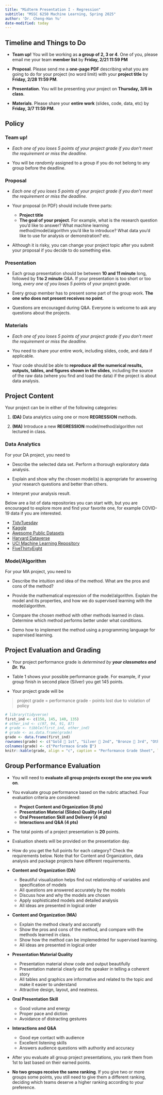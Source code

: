 ```yaml
---
title: "Midterm Presentation I - Regression"
subtitle: "MSSC 6250 Machine Learning, Spring 2025"
author: 'Dr. Cheng-Han Yu'
date-modified: today
---
```



## Timeline and Things to Do

-   **Team up!** You will be working as **a group of 2, 3 or 4**. One of you, please email me your team [**member list**]{.blue} by [**Friday, 2/21 11:59 PM**]{.red}

-   **Proposal**. Please send me a [**one-page PDF**]{.blue} describing what you are going to do for your project (no word limit) with your **project title** by [**Friday, 2/28 11:59 PM**]{.red}.

-   **Presentation**. You will be presenting your project on [**Thursday, 3/6 in class**]{.red}.

-   **Materials**. Please share your [**entire work**]{.blue} (slides, code, data, etc) by [**Friday, 3/7 11:59 PM**]{.red}.


## Policy

### **Team up!**

-   *Each one of you loses 5 points of your project grade if you don't meet the requirement or miss the deadline.*

-   You will be *randomly* assigned to a group if you do not belong to any group before the deadline.


### **Proposal**

-   *Each one of you loses 5 points of your project grade if you don't meet the requirement or miss the deadline.*

-   Your proposal (in PDF) should include three parts:

    -   **Project title**
    -   **The goal of your project**. For example, what is the research question you'd like to answer? What machine learning method/model/algorithm you'd like to introduce? What data you'd like to use for analysis or demonstration? etc.

-   Although it is risky, you can change your project topic after you submit your proposal if you decide to do something else.


### **Presentation**

-   Each group presentation should be between **10 and 11 minute** long, followed by **1 to 2 minute** Q&A. If your presentation is too short or too long, *every one of you loses 5 points* of your project grade.

-   Every group member has to present some part of the group work. **The one who does not present receives no point**.

-   Questions are encouraged during Q&A. Everyone is welcome to ask any questions about the projects.


### **Materials**

-   *Each one of you loses 5 points of your project grade if you don't meet the requirement or miss the deadline.*

-   You need to share your entire work, including slides, code, and data if applicable.

-   Your code should be able to **reproduce all the numerical results, outputs, tables, and figures shown in the slides**, including the source of the raw data (where you find and load the data) if the project is about data analysis.


## Project Content

Your project can be in either of the following categories:

1. **(DA)** Data analytics using one or more **REGRESSION** methods.

2. **(MA)** Introduce a new **REGRESSION** model/method/algorithm not lectured in class.


### Data Analytics

For your DA project, you need to 

- Describe the selected data set. Perform a thorough exploratory data analysis.

- Explain and show why the chosen model(s) is appropriate for answering your research questions and better than others.

- Interpret your analysis result.

Below are a list of data repositories you can start with, but you are encouraged to explore more and find your favorite one, for example COVID-19 data if you are interested.

  -   [TidyTuesday](https://github.com/rfordatascience/tidytuesday)
  -   [Kaggle](https://www.kaggle.com/datasets)
  -   [Awesome Public Datasets](https://github.com/awesomedata/awesome-public-datasets)
  -   [Harvard Dataverse](https://dataverse.harvard.edu/)
  -   [UCI Machine Learning Repository](https://archive.ics.uci.edu/ml/index.php)
  -   [FiveThirtyEight](https://data.fivethirtyeight.com/)
  
  
### Model/Algorithm

For your MA project, you need to 

- Describe the intuition and idea of the method. What are the pros and cons of the method?

- Provide the mathematical expression of the model/algorithm. Explain the model and its properties, and how we do supervised learning with the model/algorithm.

- Compare the chosen method with other methods learned in class. Determine which method performs better under what conditions.

- Demo how to implement the method using a programming language for supervised learning.



## Project Evaluation and Grading {#sec-grading}

-   Your project performance grade is *determined by __your classmates and Dr. Yu__*.

-   Table 1 shows your possible performance grade. For example, if your group finish in second place (Silver) you get 145 points.

-   Your project grade will be 

> project grade = performance grade - points lost due to violation of policy

```r
# library(tidyverse)
first_ind <- c(150, 145, 140, 135)
# other_ind <- c(97, 94, 91, 87)
# grade <- tibble(first_ind, other_ind)
# grade <- as.data.frame(grade)
grade <- data.frame(first_ind)
rownames(grade) <- c("Gold 🥇 1st", "Silver 🥈 2nd", "Bronze 🥉 3rd", "Other teams")
colnames(grade) <- c("Performace Grade 🎖")
knitr::kable(grade, align = "c", caption = "Performance Grade Sheet", label = "tbl:grade")
```

## Group Performance Evaluation

-   You will need to **evaluate all group projects except the one you work on**.

-   You evaluate group performance based on the rubric attached. Four evaluation criteria are considered:

    -   **Project Content and Organization (8 pts)**
    -   **Presentation Material (Slides) Quality (4 pts)**
    -   **Oral Presentation Skill and Delivery (4 pts)**
    -   **Interactions and Q&A (4 pts)**

-   The total points of a project presentation is **20** points.

-   Evaluation sheets will be provided on the presentation day.

-   How do you get the full points for each category? Check the requirements below. Note that for Content and Organization, data analysis and package projects have different requirements.

-   **Content and Organization (DA)**

    -   Beautiful visualization helps find out relationship of variables and specification of models
    -   All questions are answered accurately by the models
    -   Discuss how and why the models are chosen
    -   Apply sophisticated models and detailed analysis
    -   All ideas are presented in logical order

-   **Content and Organization (MA)**
    
    -   Explain the method clearly and accuratly
    -   Show the pros and cons of the method, and compare with the methods learned in class.
    -   Show how the method can be implemednted for supervised learning.
    -   All ideas are presented in logical order

-   **Presentation Material Quality**

    -   Presentation material show code and output beautifully
    -   Presentation material clearly aid the speaker in telling a coherent story
    -   All tables and graphics are informative and related to the topic and make it easier to understand
    -   Attractive design, layout, and neatness.

-   **Oral Presentation Skill**

    -   Good volume and energy
    -   Proper pace and diction
    -   Avoidance of distracting gestures

-   **Interactions and Q&A**

    -   Good eye contact with audience
    -   Excellent listening skills
    -   Answers audience questions with authority and accuracy

-   After you evaluate all group project presentations, you rank them from 1st to last based on their earned points.

-   **No two groups receive the same ranking**. If you give two or more groups some points, you still need to give them a different ranking, deciding which teams deserve a higher ranking according to your preference.